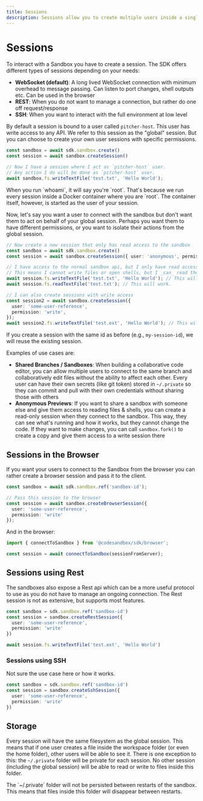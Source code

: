 ```yaml
---
title: Sessions
description: Sessions allow you to create multiple users inside a single sandbox.
---
```



# Sessions

To interact with a Sandbox you have to create a session. The SDK offers different types of sessions depending on your needs:

- **WebSocket (default)**: A long lived WebSocket connection with minimum overhead to message passing. Can listen to port changes, shell outputs etc. Can be used in the browser
- **REST**: When you do not want to manage a connection, but rather do one off request/response
- **SSH**: When you want to interact with the full environment at low level

By default a session is bound to a user called `pitcher-host`. This user has write access to any API. We refer to this session as the "global" session. But you can choose
to create your own user sessions with specific permissions.

```ts
const sandbox = await sdk.sandbox.create()
const session = await sandbox.createSession()

// Now I have a session where I act as `pitcher-host` user.
// Any action I do will be done as `pitcher-host` user.
await sandbox.fs.writeTextFile('test.txt', 'Hello World');
```

<Callout>
When you run `whoami`, it will say you're `root`. That's because we run every session inside a Docker container where you are `root`. The container itself, however, is started as the user of your session.
</Callout>

Now, let's say you want a user to connect with the sandbox but don't want them to act on behalf of your global session. Perhaps you want them to have different permissions, or you want to isolate their actions from the global session.

```ts
// Now create a new session that only has read access to the sandbox
const sandbox = await sdk.sandbox.create()
const session = await sandbox.createSession({ user: 'anonymous', permission: 'read' })

// I have access to the normal sandbox api, but I only have read access
// This means I cannot write files or open shells, but I _can_ read them
await session.fs.writeTextFile('test.txt', 'Hello World'); // This will throw an error.
await session.fs.readTextFile('test.txt'); // This will work.

// I can also create sessions with write access
const session2 = await sandbox.createSession({
  user: 'some-user-reference',
  permission: 'write',
});
await session2.fs.writeTextFile('test.ext', 'Hello World'); // This will work
```

If you create a session with the same id as before (e.g., `my-session-id`), we will reuse the existing session.

Examples of use cases are:

- **Shared Branches / Sandboxes**: When building a collaborative code editor, you can allow multiple users to connect to the same branch and collaboratively edit files without the ability to affect each other. Every user can have their own secrets (like git token) stored in `~/.private` so they can commit and pull with their own credentials without sharing those with others
- **Anonymous Previews**: If you want to share a sandbox with someone else and give them access to reading files & shells, you can create a read-only session when they connect to the sandbox. This way, they can see what's running and how it works, but they cannot change the code. If they want to make changes, you can call `sandbox.fork()` to create a copy and give them access to a write session there

## Sessions in the Browser

If you want your users to connect to the Sandbox from the browser you can rather create a browser session and pass it to the client.

```ts
const sandbox = await sdk.sandbox.ref('sandbox-id');

// Pass this session to the browser
const session = await sandbox.createBrowserSession({
  user: 'some-user-reference',
  permission: 'write'
});
```

And in the browser:

```ts
import { connectToSandbox } from '@codesandbox/sdk/browser';

const session = await connectToSandbox(sessionFromServer);
```

## Sessions using Rest

The sandboxes also expose a Rest api which can be a more useful protocol to use as you do not have to manage an ongoing connection. The Rest session
is not as extensive, but supports most features.

```ts
const sandbox = sdk.sandbox.ref('sandbox-id')
const session = sandbox.createRestSession({
  user: 'some-user-reference',
  permission: 'write'
})

await session.fs.writeTextFile('test.ext', 'Hello World')
```

### Sessions using SSH

Not sure the use case here or how it works.

```ts
const sandbox = sdk.sandbox.ref('sandbox-id')
const session = sandbox.createSshSession({
  user: 'some-user-reference',
  permission: 'write'
})
```

## Storage

Every session will have the same filesystem as the global session. This means that if one user creates a file inside the workspace folder (or even the home folder), other users will be able to see it. There is one exception to this: the `~/.private` folder will be private for each session. No other session (including the global session) will be able to read or write to files inside this folder.

<Callout>
The `~/.private` folder will not be persisted between restarts of the sandbox. This means that files inside this folder will disappear between restarts. 
</Callout>
